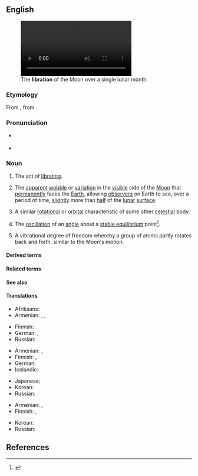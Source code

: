 ==English==
{{was wotd|2010|August|14}}
{{wikipedia}}
[[File:Lunar libration with phase Oct 2007.ogv|thumb|The '''libration''' of the Moon over a single lunar month.]]

===Etymology===
From {{etyl|la|en}} {{m|la|lībrātiō||a hurling, swinging}}, from {{m|la|lībrō||poise, cause to swing}}.

===Pronunciation===
* {{a|UK|US}} {{IPA|en|/laɪˈbɹeɪ.ʃən/}}
* {{audio|en|en-us-libration.ogg|Audio (US)}}

===Noun===
{{en-noun|~}}

# The act of [[librate|librating]].
# {{lb|en|astronomy}} The [[apparent]] [[wobble]] or [[variation]] in the [[visible]] side of the [[Moon]] that [[permanently]] faces the [[Earth]], allowing [[observer]]s on Earth to see, over a period of time, [[slightly]] more than [[half]] of the [[lunar]] [[surface]].
# {{lb|en|by extension}} A similar [[rotational]] or [[orbital]] characteristic of some other [[celestial]] body.
# {{lb|en|[[dynamics]]}} The [[oscillation]] of an [[angle]] about a [[stable equilibrium]] point<ref>{{cite web |first=Alessandro |last=Morbidelli |date=2002 |url=https://www.semanticscholar.org/paper/Modern-celestial-mechanics-%3A-aspects-of-solar-Morbidelli/05a1b074f5d84e53f88497adeac003e94cd7427f |work=Modern celestial mechanics: aspects of solar system dynamics |page=73}}</ref>.
# {{lb|en|chemistry}} A vibrational degree of freedom whereby a group of atoms partly rotates back and forth, similar to the Moon's motion.

====Derived terms====
{{der4|en||libration point}}

====Related terms====
{{rel4|en||librate}}

====See also====
{{rel4|en|nutation}}

====Translations====
{{trans-top|act of libration}}
* Afrikaans: {{t+|af|librasie}}
* Armenian: {{t+|hy|ճոճում}}, {{t+|hy|երերում}}, {{t+|hy|տատանում}}
{{trans-mid}}
* Finnish: {{t+|fi|huojunta}}
* German: {{t|de|Ausschwingen|n}}, {{t+|de|Pendeln|n}}
* Russian: {{t+|ru|качание}}
{{trans-bottom}}

{{trans-top|astronomy: apparent wobble of the moon}}
* Armenian: {{t+|hy|լիբրացիա}}, {{t+|hy|ճոճք}}
* Finnish: {{t+|fi|huojunta}}, {{t|fi|libraatio}}
* German: {{t|de|Libration|f}}
* Icelandic: {{t|is|tunglvik|n}}
{{trans-mid}}
* Japanese: {{t|ja|秤動|tr=ひょうどう, hyōdō}}
* Korean: {{t|ko|칭동}}
* Russian: {{t+|ru|либра́ция}}
{{trans-bottom}}

{{trans-top|astronomy: similar characteristic of another celesial object}}
* Armenian: {{t+|hy|լիբրացիա}}, {{t+|hy|ճոճք}}
* Finnish: {{t+|fi|huojunta}}, {{t|fi|libraatio}}
{{trans-mid}}
* Korean: {{t|ko|칭동}}
* Russian: {{t+|ru|либра́ция}}
{{trans-bottom}}

==References==
{{reflist}}